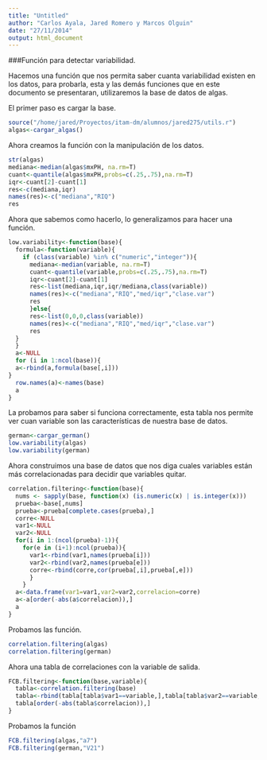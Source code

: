 ```yaml
---
title: "Untitled"
author: "Carlos Ayala, Jared Romero y Marcos Olguin"
date: "27/11/2014"
output: html_document
---
```


###Función para detectar variabilidad.

Hacemos una función que nos permita saber cuanta variabilidad existen en los datos, para probarla, esta y las demás funciones que en este documento se presentaran, utilizaremos la base de datos de algas.

El primer paso es cargar la base.

```r
source("/home/jared/Proyectos/itam-dm/alumnos/jared275/utils.r")
algas<-cargar_algas()

```
Ahora creamos la función con la manipulación de los datos.

```r
str(algas)
mediana<-median(algas$mxPH, na.rm=T)
cuant<-quantile(algas$mxPH,probs=c(.25,.75),na.rm=T)
iqr<-cuant[2]-cuant[1]
res<-c(mediana,iqr)
names(res)<-c("mediana","RIQ")
res
```

Ahora que sabemos como hacerlo, lo generalizamos para hacer una función.

```r
low.variability<-function(base){
  formula<-function(variable){
    if (class(variable) %in% c("numeric","integer")){
      mediana<-median(variable, na.rm=T)
      cuant<-quantile(variable,probs=c(.25,.75),na.rm=T)
      iqr<-cuant[2]-cuant[1]
      res<-list(mediana,iqr,iqr/mediana,class(variable))
      names(res)<-c("mediana","RIQ","med/iqr","clase.var")
      res
      }else{
      res<-list(0,0,0,class(variable))
      names(res)<-c("mediana","RIQ","med/iqr","clase.var")
      res
  }
  }
  a<-NULL
  for (i in 1:ncol(base)){
  a<-rbind(a,formula(base[,i]))
}
  row.names(a)<-names(base)
  a
}
```

La probamos para saber si funciona correctamente, esta tabla nos permite ver cuan variable son las características de nuestra base de datos.

```r
german<-cargar_german()
low.variability(algas)
low.variability(german)
```

Ahora construimos una base de datos que nos diga cuales variables están más correlacionadas para decidir que variables quitar.

```r
correlation.filtering<-function(base){
  nums <- sapply(base, function(x) (is.numeric(x) | is.integer(x)))
  prueba<-base[,nums]
  prueba<-prueba[complete.cases(prueba),]
  corre<-NULL
  var1<-NULL
  var2<-NULL
  for(i in 1:(ncol(prueba)-1)){
    for(e in (i+1):ncol(prueba)){
      var1<-rbind(var1,names(prueba[i]))
      var2<-rbind(var2,names(prueba[e]))
      corre<-rbind(corre,cor(prueba[,i],prueba[,e]))
      }
    }
  a<-data.frame(var1=var1,var2=var2,correlacion=corre)
  a<-a[order(-abs(a$correlacion)),]
  a
}
```

Probamos las función.

```r
correlation.filtering(algas)
correlation.filtering(german)
```

Ahora una tabla de correlaciones con la variable de salida.

```r
FCB.filtering<-function(base,variable){
  tabla<-correlation.filtering(base)
  tabla<-rbind(tabla[tabla$var1==variable,],tabla[tabla$var2==variable,])
  tabla[order(-abs(tabla$correlacion)),]
}
```

Probamos la función

```r
FCB.filtering(algas,"a7")
FCB.filtering(german,"V21")
```


